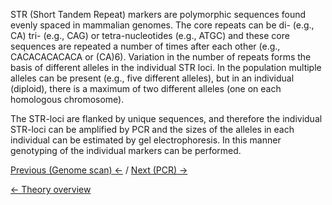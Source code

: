 STR (Short Tandem Repeat) markers are polymorphic sequences found evenly spaced in mammalian genomes. The core repeats can be di- (e.g., CA) tri- (e.g., CAG) or tetra-nucleotides (e.g., ATGC) and these core sequences are repeated a number of times after each other (e.g., CACACACACACA or (CA)6). Variation in the number of repeats forms the basis of different alleles in the individual STR loci. In the population multiple alleles can be present (e.g., five different alleles), but in an individual (diploid), there is a maximum of two different alleles (one on each homologous chromosome). 

The STR-loci are flanked by unique sequences, and therefore the individual STR-loci can be amplified by PCR and the sizes of the alleles in each individual can be estimated by gel electrophoresis. In this manner genotyping of the individual markers can be performed.  


[[Genome scan|Previous (Genome scan) &larr;]] / [[PCR (Polymerase Chain Reaction)_AG|Next (PCR) &rarr;]]


[[Animal Genetics|&larr; Theory overview]]